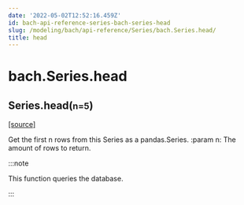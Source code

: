 ```yaml
---
date: '2022-05-02T12:52:16.459Z'
id: bach-api-reference-series-bach-series-head
slug: /modeling/bach/api-reference/Series/bach.Series.head/
title: head
---
```


# bach.Series.head

<div class="method">

<h2 class="signature-method"><span class="additional-name">Series.</span><span class="name">head(</span><small class="parameter-list"><span class="parameter" id="n">n=5</span></small>)</h2>


&#8203;<span class="view-source">[[source]](https://github.com/objectiv/objectiv-analytics/blob/main/bach/bach/series/series.py)</span>

<div class="content">

Get the first n rows from this Series as a pandas.Series.
:param n: The amount of rows to return.

:::note

This function queries the database.


:::


</div>

</div>
